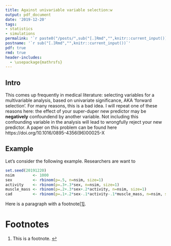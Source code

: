 ```yaml
---
title: Against univariable variable selection:w
output: pdf_document
date: '2019-12-20'
tags:
- statistics 
- simulations
permalink: '`r paste0("/posts/",sub("[.]Rmd","",knitr::current_input()),"/")`'
postname: '`r sub("[.]Rmd","",knitr::current_input())`'
pdf: true
rmd: true
header-includes:
  - \usepackage{mathrsfs}
---
```


## Intro

This comes up frequently in medical literature: selecting variables for a multivariable analysis, based on univariate significance, AKA 'forward selection'.
For many reasons, this is a bad idea.
I will repeat one of these reasons here: the effect of your super-duper new predictor may be **negatively** confoundend by another variable.
Not including this confounding variable in the analysis will lead to wrongfully reject your new predictor.
A paper on this problem can be found here https://doi.org/10.1016/0895-4356(96)00025-X

## Example

Let's consider the following example.
Researchers are want to 


```r
set.seed(20191220)
nsim        <- 1000
sex         <- rbinom(p=.5, n=nsim, size=1)
activity    <- rbinom(p=.3+.3*sex, n=nsim, size=1)
muscle_mass <- rbinom(p=.2+.3*sex+.2*activity, n=nsim, size=1)
cad         <- rbinom(p=.1+.2*sex-.1*activity-.1*muscle_mass, n=nsim, size=1)

```






Here is a paragraph with a footnote<span id="a1">[[1]](#f1)</span>.

Footnotes
=========

1. <span id="f1"></span> This is a footnote. [$\hookleftarrow$](#a1)